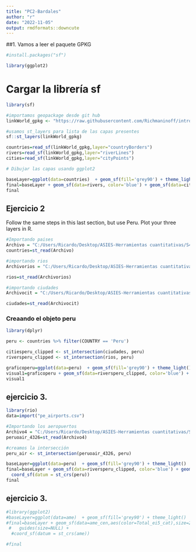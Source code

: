 ```yaml
---
title: "PC2-Bardales"
author: "r"
date: "2022-11-05"
output: rmdformats::downcute
---
```


##1. Vamos a leer el paquete GPKG 


```r
#install.packages("sf")
```
```r
library(ggplot2)
```
# Cargar la librería sf
```r
library(sf)
```

```r
#importamos geopackage desde git hub
linkWorld_gpkg <- "https://raw.githubusercontent.com/Richmaninoff/introgeodf/main/maps/worldMap.gpkg"
```
```r
#usamos st_layers para lista de las capas presentes 
sf::st_layers(linkWorld_gpkg) 
```

```r
countries=read_sf(linkWorld_gpkg,layer="countryBorders")
rivers=read_sf(linkWorld_gpkg,layer="riverLines")
cities=read_sf(linkWorld_gpkg,layer="cityPoints")
```


```r
# Dibujar las capas usando ggplot2

baseLayer=ggplot(data=countries)  + geom_sf(fill='grey90') + theme_light()
final=baseLayer + geom_sf(data=rivers, color='blue') + geom_sf(data=cities, color='red') 
final
```

## Ejercicio 2

Follow the same steps in this last section, but use Peru.
Plot your three layers in R.


```r
#Importando paises
Archivo = "C:/Users/Ricardo/Desktop/ASIES-Herramientas cuantitativas/S4. DATA/maps/World_Countries/World_Countries.shp"
countries=st_read(Archivo)
```
```r
#importando rios
Archivorios = "C:/Users/Ricardo/Desktop/ASIES-Herramientas cuantitativas/S4. DATA/maps/World_Hydrography/World_Hydrography.shp"

rios=st_read(Archivorios)
```


```r
#importando ciudades
Archivocit = "C:/Users/Ricardo/Desktop/ASIES-Herramientas cuantitativas/S4. DATA/maps/World_Cities/World_Cities.shp"

ciudades=st_read(Archivocit)
```


### Creaando el objeto peru
```r
library(dplyr)
```

```r
peru <- countries %>% filter(COUNTRY == 'Peru')
```
```r
citiesperu_clipped <- st_intersection(ciudades, peru)
riversperu_clipped <- st_intersection(rios, peru)
```

```r
graficoperu=ggplot(data=peru)  + geom_sf(fill='grey90') + theme_light()
visual1=graficoperu + geom_sf(data=riversperu_clipped, color='blue') + geom_sf(data=citiesperu_clipped, color='red') 
visual1
```


## ejercicio 3. 


```r
library(rio)
data=import("pe_airports.csv")
```

```r
#Importando los aeropuertos 
Archivo4 = "C:/Users/Ricardo/Desktop/ASIES-Herramientas cuantitativas/S4. DATA/maps/peruoair_4326.shp"
peruoair_4326=st_read(Archivo4)
```
```r
#creamos la intersección 
peru_air <- st_intersection(peruoair_4326, peru)
```

```r
baseLayer=ggplot(data=peru)  + geom_sf(fill='grey90') + theme_light()
final=baseLayer + geom_sf(data=riversperu_clipped, color='blue') + geom_sf(data=peru_air, color='black') + geom_sf(data=citiesperu_clipped, color='red') + 
  coord_sf(datum = st_crs(peru))
final
```
## ejercicio 3. 
```r
#library(ggplot2)
#baseLayer=ggplot(data=ame)  + geom_sf(fill='grey90') + theme_light() 
#final=baseLayer + geom_sf(data=ame_cen,aes(color=Total_ei5_cat),size=2+ame_cen$Total_ei5) +
 #   guides(size=NULL) +
  #coord_sf(datum = st_crs(ame))

#final
```



